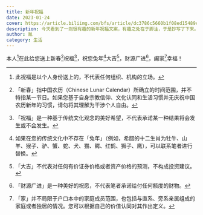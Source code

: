 ```yaml
---
title: 新年祝福
date: 2023-01-24
cover: https://article.biliimg.com/bfs/article/dc3786c5660b1f08ed15489e3f09e26b12c9c5b4.jpg
description: 今天看到了一则很有趣的新年祝福文案，有趣之处在于脚注，于是抄写了下来。
author: 胤
category: 生活
---
```


本人[^1]在此给您送上新春[^2]祝福[^3]，祝您兔年[^4]大吉[^5]，财源广进[^6]，阖家[^7]幸福！

[^1]: 此祝福是以个人身份送上的，不代表任何组织、机构的立场。
[^2]: 「新春」指中国农历（Chinese Lunar Calendar）所确立的时间范围，并不特指某一节日。如果您基于自身宗教信仰、文化认同和生活习惯并无庆祝中国农历新年的习惯，请勿将其理解为干涉个人自由。
[^3]: 「祝福」是一种基于传统文化观念的美好希望，不代表承诺某一种结果将会发生或不会发生。
[^4]: 如果在您的传统文化中不存在「兔年」（例如，希腊的十二生肖为牡牛、山羊、猴子、驴、蟹、蛇、犬、猫、鳄、红鹤、狮子、鹰），可以联系笔者进行替换。
[^5]: 「大吉」不代表对任何有价证券价格或者资产价格的预测，不构成投资建议。
[^6]: 「财源广进」是一种美好的祝愿，不代表笔者承诺给付任何额度的财物。
[^7]: 「家」并不局限于户口本中的家庭成员范围，也包括与直系、旁系亲属组成的家庭或者独居的情况。您可以根据自己的价值认同对其作出定义。
